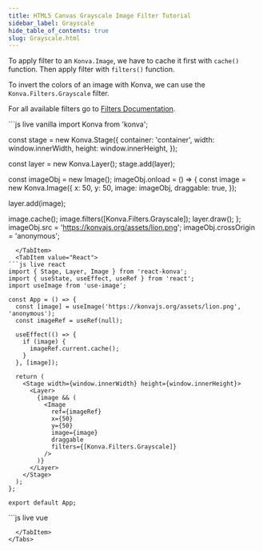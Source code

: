 ```yaml
---
title: HTML5 Canvas Grayscale Image Filter Tutorial
sidebar_label: Grayscale
hide_table_of_contents: true
slug: Grayscale.html
---
```


To apply filter to an `Konva.Image`, we have to cache it first with `cache()` function. Then apply filter with `filters()` function.

To invert the colors of an image with Konva, we can use the
`Konva.Filters.Grayscale` filter.

For all available filters go to [Filters Documentation](/api/Konva.Filters.html).


<Tabs>
  <TabItem value="Vanilla" default>
```js live vanilla
import Konva from 'konva';

const stage = new Konva.Stage({
  container: 'container',
  width: window.innerWidth,
  height: window.innerHeight,
});

const layer = new Konva.Layer();
stage.add(layer);

const imageObj = new Image();
imageObj.onload = () => {
  const image = new Konva.Image({
    x: 50,
    y: 50,
    image: imageObj,
    draggable: true,
  });

  layer.add(image);

  image.cache();
  image.filters([Konva.Filters.Grayscale]);
  layer.draw();
};
imageObj.src = 'https://konvajs.org/assets/lion.png';
imageObj.crossOrigin = 'anonymous';
```
  </TabItem>
  <TabItem value="React">
```js live react
import { Stage, Layer, Image } from 'react-konva';
import { useState, useEffect, useRef } from 'react';
import useImage from 'use-image';

const App = () => {
  const [image] = useImage('https://konvajs.org/assets/lion.png', 'anonymous');
  const imageRef = useRef(null);

  useEffect(() => {
    if (image) {
      imageRef.current.cache();
    }
  }, [image]);

  return (
    <Stage width={window.innerWidth} height={window.innerHeight}>
      <Layer>
        {image && (
          <Image
            ref={imageRef}
            x={50}
            y={50}
            image={image}
            draggable
            filters={[Konva.Filters.Grayscale]}
          />
        )}
      </Layer>
    </Stage>
  );
};

export default App;
```
  </TabItem>
  <TabItem value="Vue">
```js live vue
<template>
  <v-stage :config="stageSize">
    <v-layer>
      <v-image
        ref="imageNode"
        :config="{
          x: 50,
          y: 50,
          image: image,
          draggable: true,
          filters: [Konva.Filters.Grayscale],
        }"
      />
    </v-layer>
  </v-stage>
</template>

<script setup>
import { ref, watch, nextTick } from 'vue';
import { useImage } from 'vue-konva';
import Konva from 'konva';

const stageSize = {
  width: window.innerWidth,
  height: window.innerHeight,
};

const imageNode = ref(null);
const [image] = useImage('https://konvajs.org/assets/lion.png', 'anonymous');

watch(image, async (newImage) => {
  if (newImage) {
    await nextTick();
    imageNode.value.getNode().cache();
  }
});
</script>
```
  </TabItem>
</Tabs>
